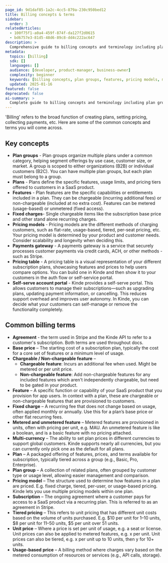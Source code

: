 ```yaml
---
page_id: 9d1daf85-1a2c-4cc5-879a-230c950bed12
title: Billing concepts & terms
sidebar:
  order: 3
relatedArticles:
  - 100f75f1-a0a4-459f-874f-da127f2d0615
  - bd6757e3-81d5-48d6-89c8-dd4c222ac647
description: >
  Comprehensive guide to billing concepts and terminology including plan groups, features, pricing models, and common billing terms.
metadata:
  topics: [billing]
  sdk: []
  languages: []
  audience: [developer, product-manager, business-owner]
  complexity: beginner
  keywords: [billing concepts, plan groups, features, pricing models, metered usage, fixed charges, multi-currency]
  updated: 2025-01-16
featured: false
deprecated: false
ai-summary: >
  Complete guide to billing concepts and terminology including plan groups, features, pricing models, and common billing terms.
---
```


'Billing' refers to the broad function of creating plans, setting pricing, collecting payments, etc. Here are some of the common concepts and terms you will come across.

## Key concepts

- **Plan groups** - Plan groups organize multiple plans under a common category, helping segment offerings by use case, customer size, or market. A group is scoped to either organizations (B2B) or individual customers (B2C). You can have multiple plan groups, but each plan must belong to a group.
- **Plans** - Plans define the specific features, usage limits, and pricing tiers offered to customers in a SaaS product.
- **Features** - Plan features are the specific capabilities or entitlements included in a plan. They can be chargeable (incurring additional fees) or non-chargeable (included at no extra cost). Features can be metered (usage-based) or unmetered (fixed access).
- **Fixed charges**- Single chargeable items like the subscription base price and other stand alone recurring charges.
- **Pricing models** - Pricing models are the different methods of charging customers, such as flat-rate, usage-based, tiered, per-seat pricing, etc. Your pricing model is determined by your product and customer needs. Consider scalability and longevity when deciding this.
- **Payments gateway** - A payments gateway is a service that securely processes customer payments via credit cards, ACH, or other methods - such as Stripe.
- **Pricing table** - A pricing table is a visual representation of your different subscription plans, showcasing features and prices to help users compare options. You can build one in Kinde and then show it to your customers in the auth flow or self-service portal.
- **Self-serve account portal** - Kinde provides a self-serve portal. This allows customers to manage their subscriptions—such as upgrading plans, updating payment information, or cancelling. This reduces support overhead and improves user autonomy. In Kinde, you can decide what your customers can self-manage or remove the functionality completely.

## Common billing terms

- **Agreement** - the term used in Stripe and the Kinde API to refer to a customer's subscription. Both terms are used throughout docs.
- **Base price** – The starting cost of a subscription plan, typically the cost for a core set of features or a minimum level of usage.
- **Chargeable / Non-chargeable feature** –
  - **Chargeable feature**: Incurs an additional fee when used. Might be metered or per unit price.
  - **Non-chargeable feature**: Add non-chargeable features for any included features which aren't independently chargeable, but need to be gated in your product.
- **Feature** – A specific function or capability of your SaaS product that you provision for app users. In context with a plan, these are chargeable or non-chargeable features that are provisioned to customers.
- **Fixed charge** – A recurring fee that does not change based on usage, often applied monthly or annually. Use this for a plan’s base price or other flat recurring fees.
- **Metered and unmetered feature** – Metered features are provisioned in units, often with pricing per unit, e.g. MAU. An unmetered feature is like a boolean, and is a basic feature with no pricing attached.
- **Multi-currency** – The ability to set plan prices in different currencies to support global customers. Kinde supports nearly all currencies, but you can currently only pick one as the default for all plans.
- **Plan** – A packaged offering of features, prices, and terms available for subscription, typically tiered across a group (e.g., Basic, Pro, Enterprise).
- **Plan group** – A collection of related plans, often grouped by customer type or usage level, allowing easier management and comparison.
- **Pricing model** – The structure used to determine how features in a plan are priced. E.g. fixed charge, tiered, per-user, or usage-based pricing. Kinde lets you use multiple pricing models within one plan.
- **Subscription** – The ongoing agreement where a customer pays for access to a SaaS product via a recurring plan. This is referred to as an agreement in Stripe.
- **Tiered pricing** – This refers to unit pricing that has different unit costs based on the volume of units purchased. E.g. $10 per unit for 1–10 units, $8 per unit for 11–50 units, $5 per unit over 51 units.
- **Unit price** – Where a price is set per unit of usage, e.g. a seat or license. Unit prices can also be applied to metered features, e.g. x per unit. Unit prices can also be tiered, e.g. x per unit up to 10 units, then y for 10+ units.
- **Usage-based** **price** – A billing method where charges vary based on the metered consumption of resources or services (e.g., API calls, storage).
